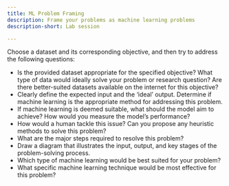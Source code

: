 ```yaml
---
title: ML Problem Framing
description: Frame your problems as machine learning problems 
description-short: Lab session 

---
```


Choose a dataset and its corresponding objective, and then try to address the following questions:

-   Is the provided dataset appropriate for the specified objective? What type of data would ideally solve your problem or research question? Are there better-suited datasets available on the internet for this objective?
-   Clearly define the expected input and the 'ideal' output. Determine if machine learning is the appropriate method for addressing this problem.
-   If machine learning is deemed suitable, what should the model aim to achieve? How would you measure the model's performance?
-   How would a human tackle this issue? Can you propose any heuristic methods to solve this problem?
-   What are the major steps required to resolve this problem?
-   Draw a diagram that illustrates the input, output, and key stages of the problem-solving process.
-   Which type of machine learning would be best suited for your problem?
-   What specific machine learning technique would be most effective for this problem?
